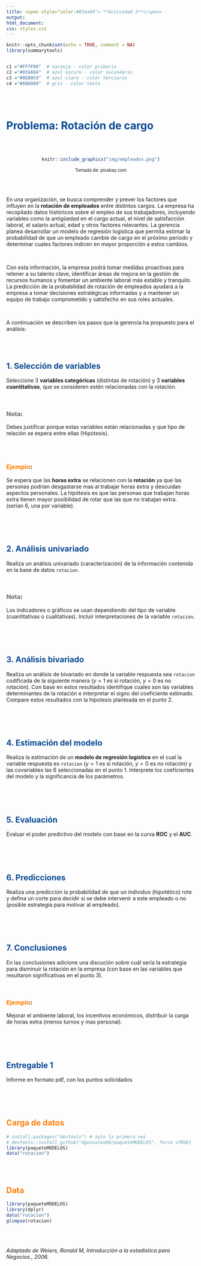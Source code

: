 ```yaml
---
title: <span style="color:#034a94"> **Actividad 3**</span>
output:
html_document:
css: styles.css
---
```


```r
knitr::opts_chunk$set(echo = TRUE, comment = NA)
library(summarytools)


c1 ="#FF7F00"  # naranja - color primario 
c2 ="#034A94"  # azul oscuro - color secundario
c3 ="#0EB0C6"  # azul claro - color terciario
c4 ="#686868"  # gris - color texto
```


<br/><br/>

# <span style="color:#034a94">**Problema: Rotación de cargo**</span>

<br/> <br/>

<center>
```r
knitr::include_graphics("img/empleados.png")
```
<sub>Tomada de: pixabay.com </sub>
</center>

<br/><br/>

En una organización, se busca comprender y prever los factores que influyen en la **rotación de empleados** entre distintos cargos. La empresa ha recopilado datos históricos sobre el empleo de sus trabajadores, incluyendo variables como la antigüedad en el cargo actual, el nivel de satisfacción laboral, el salario actual, edad  y otros factores relevantes. La gerencia planea desarrollar un modelo de regresión logística que permita estimar la probabilidad de que un empleado cambie de cargo en el próximo período y determinar cuales factores indicen en mayor proporción a estos cambios.

<br/>

Con esta información, la empresa podrá tomar medidas proactivas para retener a su talento clave, identificar áreas de mejora en la gestión de recursos humanos y fomentar un ambiente laboral más estable y tranquilo. La predicción de la probabilidad de rotación de empleados ayudará a la empresa a tomar decisiones estratégicas informadas y a mantener un equipo de trabajo comprometido y satisfecho en sus roles actuales.

<br/>

A continuación se describen los pasos que la gerencia ha propuesto para el análisis: 

<br/><br/>



## <span style="color:#034a94"> **1. Selección de variables**</span>

Seleccione 3 **variables categóricas** (distintas de rotación) y 3 **variables cuantitativas**, que se consideren estén relacionadas con la rotación. 

<br/>

### <span style="color:#686868"> **Nota**</span>: 

Debes justificar porque estas variables están relacionadas y que tipo de relación se espera entre ellas (Hipótesis). 

<br/><br/>

### <span style="color:#FF7F00"> **Ejemplo**</span>: 

Se espera que las **horas extra** se relacionen con la **rotación** ya que las personas podrían desgastarse mas al trabajar horas extra y descuidan aspectos personales. La hipótesis es que las personas que trabajan horas extra tienen mayor posibilidad de rotar que las que no trabajan extra. (serian 6, una por variable).

<br/><br/><br/>

## <span style="color:#034a94"> **2. Análisis univariado** 

Realiza un análisis univariado (caracterización) de la información contenida en la base de datos `rotacion`. 

<br/>

### <span style="color:#686868"> **Nota**</span>: 

Los indicadores o gráficos se usan dependiendo del tipo de variable (cuantitativas o cualitativas). Incluir interpretaciones de la variable `rotacion`.

<br/><br/><br/>

## <span style="color:#034a94"> **3. Análisis bivariado** 

Realiza un análisis de bivariado en donde la variable respuesta sea `rotacion` codificada de la siguiente manera ($y = 1$ es si rotación, $y = 0$ es no rotación). Con base en estos resultados identifique cuales son las variables determinantes de la rotación e interpretar el signo del coeficiente estimado. Compare estos resultados con la hipotesis planteada en el punto 2.

<br/><br/><br/>

## <span style="color:#034a94"> **4. Estimación del modelo**

Realiza la estimación de un **modelo de regresión logístico** en el cual la variable respuesta es `rotacion` ($y=1$ es si rotación, $y=0$ es no rotación) y las covariables las 6 seleccionadas en el punto 1. Interprete los coeficientes del modelo y la significancia de los parámetros.

<br/><br/><br/>

## <span style="color:#034a94"> **5. Evaluación**

Evaluar el poder predictivo del modelo con base en la curva **ROC** y el **AUC**.

<br/><br/><br/>

## <span style="color:#034a94"> **6. Predicciones**

Realiza una predicción la probabilidad de que un individuo (hipotético) rote y defina un corte para decidir si se debe intervenir a este empleado o no (posible estrategia para motivar al empleado).

<br/><br/><br/>

## <span style="color:#034a94"> **7. Conclusiones** 


En las conclusiones adicione una discución sobre cuál sería la estrategia para disminuir la rotación en la empresa (con base en las variables que resultaron significativas en el punto 3). 

<br/>

### <span style="color:#FF7F00"> **Ejemplo**</span>: 

Mejorar el ambiente laboral, los incentivos económicos, distribuir la carga de horas extra (menos turnos y mas personal).


<br/><br/><br/>

## <span style="color:#034a94">**Entregable 1**</span>

Informe en formato pdf, con los puntos solicidados


<br/><br/><br/>

## <span style="color:#FF7F00">**Carga de datos** </span>

```r
# install.packages("devtools") # solo la primera vez
# devtools::install_github("dgonxalex80/paqueteMODELOS", force =TRUE)
library(paqueteMODELOS)
data("rotacion")
```

<br/><br/>


## <span style="color:#FF7F00"> **Data**</span>

```r
library(paqueteMODELOS)
library(dplyr)
data("rotacion")
glimpse(rotacion)

```
<br/><br/>



*Adaptado de Weiers, Ronald M, Introducción a la estadística para Negocios., 2006.*
